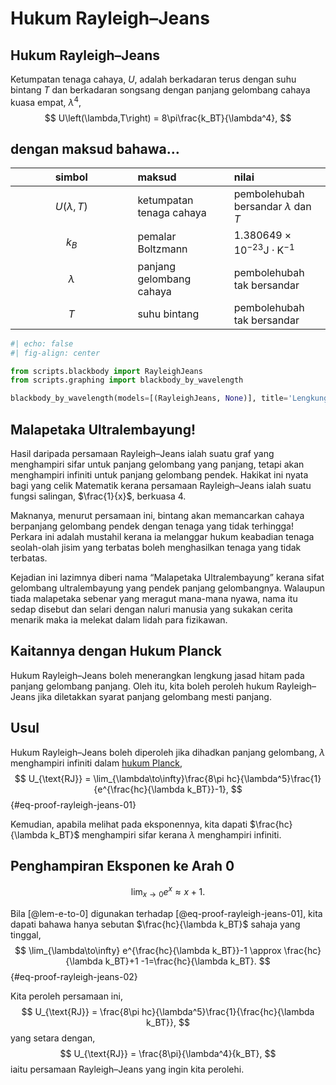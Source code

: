 # Hukum Rayleigh--Jeans

:::::{.callout-note appearance="minimal"}
##
::::{#thm-rayleigh-jeans}
## Hukum Rayleigh--Jeans
Ketumpatan tenaga cahaya, $U$, adalah berkadaran terus dengan suhu bintang $T$ dan berkadaran songsang dengan panjang gelombang cahaya kuasa empat, $\lambda^4$,
$$
    U\left(\lambda,T\right) = 8\pi\frac{k_BT}{\lambda^4},
$$

:::{.callout-tip collapse="true"}
## dengan maksud bahawa...
| simbol | maksud | nilai |
| :---: | :--- | :--- |
| $U\left(\lambda,T\right)$ | ketumpatan tenaga cahaya | pembolehubah bersandar $\lambda$ dan $T$ |
| $k_B$ | pemalar Boltzmann | $1.380649\times 10^{-23} \text{J}\cdot\text{K}^{-1}$|
| $\lambda$ | panjang gelombang cahaya | pembolehubah tak bersandar |
| $T$ | suhu bintang | pembolehubah tak bersandar |
:::
::::
:::::

```python
#| echo: false
#| fig-align: center

from scripts.blackbody import RayleighJeans
from scripts.graphing import blackbody_by_wavelength

blackbody_by_wavelength(models=[(RayleighJeans, None)], title='Lengkung sinaran jasad hitam berdasarkan model Rayleigh-Jeans', mock_data='data contoh')
```

:::{.callout-important}
## Malapetaka Ultralembayung!
Hasil daripada persamaan Rayleigh–Jeans ialah suatu graf yang menghampiri sifar untuk panjang gelombang yang panjang, tetapi akan menghampiri infiniti untuk panjang gelombang pendek.
Hakikat ini nyata bagi yang celik Matematik kerana persamaan Rayleigh–Jeans ialah suatu fungsi salingan, $\frac{1}{x}$, berkuasa 4.

Maknanya, menurut persamaan ini, bintang akan memancarkan cahaya berpanjang gelombang pendek dengan tenaga yang tidak terhingga!
Perkara ini adalah mustahil kerana ia melanggar hukum keabadian tenaga seolah-olah jisim yang terbatas boleh menghasilkan tenaga yang tidak terbatas.

Kejadian ini lazimnya diberi nama "Malapetaka Ultralembayung" kerana sifat gelombang ultralembayung yang pendek panjang gelombangnya.
Walaupun tiada malapetaka sebenar yang meragut mana-mana nyawa, nama itu sedap disebut dan selari dengan naluri manusia yang sukakan cerita menarik maka ia melekat dalam lidah para fizikawan.
:::

## Kaitannya dengan Hukum Planck

::::::{.proof}
Hukum Rayleigh--Jeans boleh menerangkan lengkung jasad hitam pada panjang gelombang panjang. 
Oleh itu, kita boleh peroleh hukum Rayleigh--Jeans jika diletakkan syarat panjang gelombang mesti panjang.

:::{.callout-tip}
## Usul
Hukum Rayleigh--Jeans boleh diperoleh jika dihadkan panjang gelombang, $\lambda$ menghampiri infiniti dalam [hukum Planck](./Planck.qmd#hukum-planck),
$$
    U_{\text{RJ}} = \lim_{\lambda\to\infty}\frac{8\pi hc}{\lambda^5}\frac{1}{e^{\frac{hc}{\lambda k_BT}}-1},
$${#eq-proof-rayleigh-jeans-01}
:::

Kemudian, apabila melihat pada eksponennya, kita dapati $\frac{hc}{\lambda k_BT}$ menghampiri sifar kerana $\lambda$ menghampiri infiniti.

:::{#lem-e-to-0 .column-margin}
## Penghampiran Eksponen ke Arah 0
$$
    \lim_{x\to 0} e^x \approx x + 1.
$$
:::

Bila [@lem-e-to-0] digunakan terhadap [@eq-proof-rayleigh-jeans-01], kita dapati bahawa hanya sebutan $\frac{hc}{\lambda k_BT}$ sahaja yang tinggal,
$$
    \lim_{\lambda\to\infty} e^{\frac{hc}{\lambda k_BT}}-1 \approx \frac{hc}{\lambda k_BT}+1 -1=\frac{hc}{\lambda k_BT}.
$${#eq-proof-rayleigh-jeans-02}

Kita peroleh persamaan ini,
$$
    U_{\text{RJ}} = \frac{8\pi hc}{\lambda^5}\frac{1}{\frac{hc}{\lambda k_BT}},
$$
yang setara dengan,
$$
    U_{\text{RJ}} = \frac{8\pi}{\lambda^4}{k_BT},
$$
iaitu persamaan Rayleigh--Jeans yang ingin kita perolehi.  
::::::
